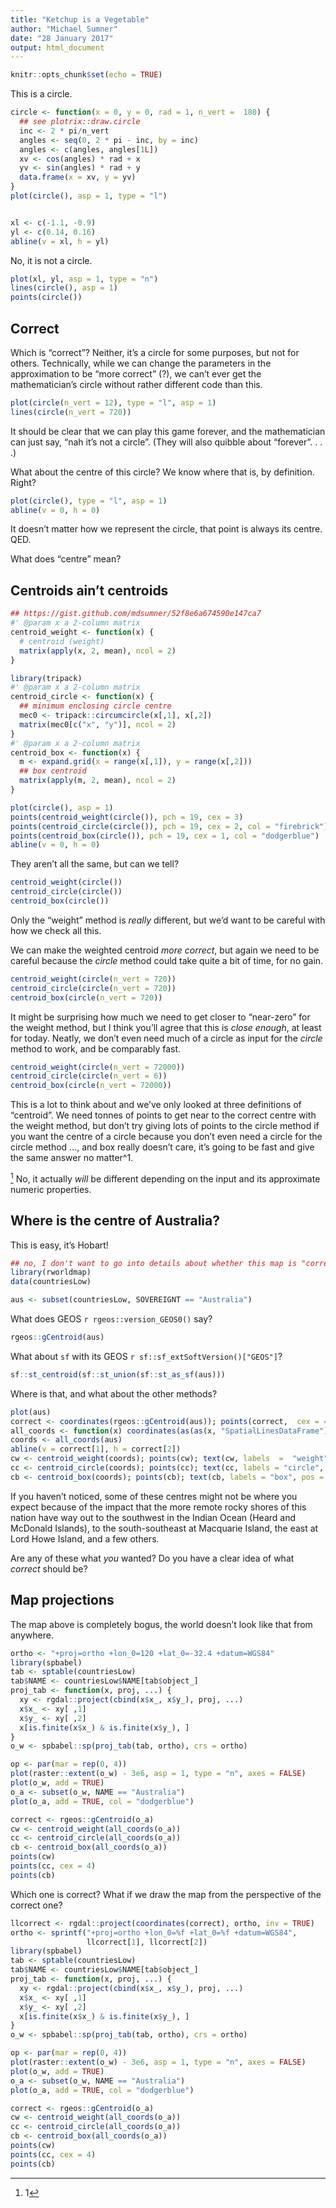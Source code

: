 ```yaml
---
title: "Ketchup is a Vegetable"
author: "Michael Sumner"
date: "28 January 2017"
output: html_document
---
```


```r
knitr::opts_chunk$set(echo = TRUE)
```

This is a circle. 

```r
circle <- function(x = 0, y = 0, rad = 1, n_vert =  180) {
  ## see plotrix::draw.circle
  inc <- 2 * pi/n_vert
  angles <- seq(0, 2 * pi - inc, by = inc)
  angles <- c(angles, angles[1L])
  xv <- cos(angles) * rad + x
  yv <- sin(angles) * rad + y
  data.frame(x = xv, y = yv)
}
plot(circle(), asp = 1, type = "l")


xl <- c(-1.1, -0.9)
yl <- c(0.14, 0.16)
abline(v = xl, h = yl)
```

No, it is not a circle. 

```r
plot(xl, yl, asp = 1, type = "n")
lines(circle(), asp = 1)
points(circle())
```

## Correct

Which is "correct"? Neither, it's a circle for some purposes, but not for others. Technically, while we can change the parameters in the approximation to be "more correct" (?), we can't ever get the mathematician's circle without rather different code than this. 

```r
plot(circle(n_vert = 12), type = "l", asp = 1)
lines(circle(n_vert = 720))
```

It should be clear that we can play this game forever, and the mathematician can just say, "nah it's not a circle". (They will also quibble about "forever". . . .)

What about the centre of this circle? We know where that is, by definition. Right? 

```r
plot(circle(), type = "l", asp = 1)
abline(v = 0, h = 0)
```

It doesn't matter how we represent the circle, that point is always its centre. QED. 

What does "centre" mean? 

## Centroids ain't centroids


```r
## https://gist.github.com/mdsumner/52f8e6a674590e147ca7
#' @param x a 2-column matrix
centroid_weight <- function(x) {
  # centroid (weight)
  matrix(apply(x, 2, mean), ncol = 2)
}

library(tripack) 
#' @param x a 2-column matrix
centroid_circle <- function(x) {
  ## minimum enclosing circle centre
  mec0 <- tripack::circumcircle(x[,1], x[,2])
  matrix(mec0[c("x", "y")], ncol = 2)
}
#' @param x a 2-column matrix
centroid_box <- function(x) {
  m <- expand.grid(x = range(x[,1]), y = range(x[,2]))
  ## box centroid
  matrix(apply(m, 2, mean), ncol = 2)
}

plot(circle(), asp = 1)
points(centroid_weight(circle()), pch = 19, cex = 3)
points(centroid_circle(circle()), pch = 19, cex = 2, col = "firebrick")
points(centroid_box(circle()), pch = 19, cex = 1, col = "dodgerblue")
abline(v = 0, h = 0)
```

They aren't all the same, but can we tell?  

```r
centroid_weight(circle())
centroid_circle(circle())
centroid_box(circle())
```

Only the "weight" method is *really* different, but we'd want to be careful with how we check all this. 

We can make the weighted centroid *more correct*, but again we need to be careful because the *circle* method could take quite a bit of time, for no gain. 

```r
centroid_weight(circle(n_vert = 720))
centroid_circle(circle(n_vert = 720))
centroid_box(circle(n_vert = 720))
```

It might be surprising how much we need to get closer to "near-zero" for the weight method, but I think you'll agree that this is *close enough*, at least for today. Neatly, we don't even need much of a circle as input for the *circle* method to work, and be comparably fast. 

```r
centroid_weight(circle(n_vert = 72000))
centroid_circle(circle(n_vert = 6))
centroid_box(circle(n_vert = 72000))
```

This is a lot to think about and we've only looked at three definitions of "centroid". We need tonnes of points to get near to the correct centre with the weight method, but don't try giving lots of points to the circle method if you want the centre of a circle because you don't even need a circle for the circle method ..., and box really doesn't care, it's going to be fast and give the same answer no matter^1. 

^[1] No, it actually *will* be different depending on the input and its approximate numeric properties. 


## Where is the centre of Australia? 

This is easy, it's Hobart!  

```r
## no, I don't want to go into details about whether this map is "correct"
library(rworldmap) 
data(countriesLow)

aus <- subset(countriesLow, SOVEREIGNT == "Australia")
```

What does GEOS `r rgeos::version_GEOS0()` say? 

```r
rgeos::gCentroid(aus)

```

What about `sf` with its GEOS `r sf::sf_extSoftVersion()["GEOS"]`?


```r
sf::st_centroid(sf::st_union(sf::st_as_sf(aus)))
```

Where is that, and what about the other methods? 

```r
plot(aus)
correct <- coordinates(rgeos::gCentroid(aus)); points(correct,  cex = 4); text(correct, labels = "correct", pos = 2)
all_coords <- function(x) coordinates(as(as(x, "SpatialLinesDataFrame"), "SpatialPointsDataFrame"))
coords <- all_coords(aus)
abline(v = correct[1], h = correct[2])
cw <- centroid_weight(coords); points(cw); text(cw, labels  =  "weight", pos = 4)
cc <- centroid_circle(coords); points(cc); text(cc, labels = "circle", pos = 1)
cb <- centroid_box(coords); points(cb); text(cb, labels = "box", pos = 2)
```

If you haven't noticed, some of these centres might not be where you expect because of the impact that the more remote rocky shores of this nation have way out to the southwest in the Indian Ocean (Heard and McDonald Islands), to the south-southeast at Macquarie Island, the east at Lord Howe Island, and a few others.

Are any of these what *you* wanted? Do you have a clear idea of what *correct* should be? 

## Map projections

The map above is completely bogus, the world doesn't look like that from anywhere. 

```r
ortho <- "+proj=ortho +lon_0=120 +lat_0=-32.4 +datum=WGS84"
library(spbabel)
tab <- sptable(countriesLow)
tab$NAME <- countriesLow$NAME[tab$object_]
proj_tab <- function(x, proj, ...) {
  xy <- rgdal::project(cbind(x$x_, x$y_), proj, ...)
  x$x_ <- xy[ ,1]
  x$y_ <- xy[ ,2]
  x[is.finite(x$x_) & is.finite(x$y_), ]
}
o_w <- spbabel::sp(proj_tab(tab, ortho), crs = ortho)

op <- par(mar = rep(0, 4))
plot(raster::extent(o_w) - 3e6, asp = 1, type = "n", axes = FALSE)
plot(o_w, add = TRUE)
o_a <- subset(o_w, NAME == "Australia")
plot(o_a, add = TRUE, col = "dodgerblue")

correct <- rgeos::gCentroid(o_a)
cw <- centroid_weight(all_coords(o_a))
cc <- centroid_circle(all_coords(o_a))
cb <- centroid_box(all_coords(o_a))
points(cw)
points(cc, cex = 4)
points(cb)
```

Which one is correct? What if we draw the map from the perspective of the correct one? 

```r
llcorrect <- rgdal::project(coordinates(correct), ortho, inv = TRUE)
ortho <- sprintf("+proj=ortho +lon_0=%f +lat_0=%f +datum=WGS84", 
                 llcorrect[1], llcorrect[2])
library(spbabel)
tab <- sptable(countriesLow)
tab$NAME <- countriesLow$NAME[tab$object_]
proj_tab <- function(x, proj, ...) {
  xy <- rgdal::project(cbind(x$x_, x$y_), proj, ...)
  x$x_ <- xy[ ,1]
  x$y_ <- xy[ ,2]
  x[is.finite(x$x_) & is.finite(x$y_), ]
}
o_w <- spbabel::sp(proj_tab(tab, ortho), crs = ortho)

op <- par(mar = rep(0, 4))
plot(raster::extent(o_w) - 3e6, asp = 1, type = "n", axes = FALSE)
plot(o_w, add = TRUE)
o_a <- subset(o_w, NAME == "Australia")
plot(o_a, add = TRUE, col = "dodgerblue")

correct <- rgeos::gCentroid(o_a)
cw <- centroid_weight(all_coords(o_a))
cc <- centroid_circle(all_coords(o_a))
cb <- centroid_box(all_coords(o_a))
points(cw)
points(cc, cex = 4)
points(cb)
```